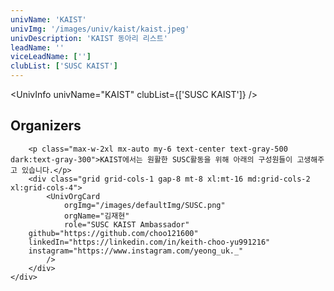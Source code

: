 ```yaml
---
univName: 'KAIST'
univImg: '/images/univ/kaist/kaist.jpeg'
univDescription: 'KAIST 동아리 리스트'
leadName: ''
viceLeadName: ['']
clubList: ['SUSC KAIST']
---
```




<UnivInfo
	univName="KAIST"
	clubList={['SUSC KAIST']}
/>



<section class="bg-white dark:bg-gray-900">
	<div class="container px-6 py-10 mx-auto">
		<h1 class="text-2xl font-semibold text-center text-gray-800 capitalize lg:text-3xl dark:text-white">Organizers</h1>

		<p class="max-w-2xl mx-auto my-6 text-center text-gray-500 dark:text-gray-300">KAIST에서는 원활한 SUSC활동을 위해 아래의 구성원들이 고생해주고 있습니다.</p>
		<div class="grid grid-cols-1 gap-8 mt-8 xl:mt-16 md:grid-cols-2 xl:grid-cols-4">
			<UnivOrgCard 
				orgImg="/images/defaultImg/SUSC.png"
				orgName="김재현"
				role="SUSC KAIST Ambassador"
        github="https://github.com/choo121600"
        linkedIn="https://linkedin.com/in/keith-choo-yu991216"
        instagram="https://www.instagram.com/yeong_uk._"
			/>
		</div>
	</div>
</section>